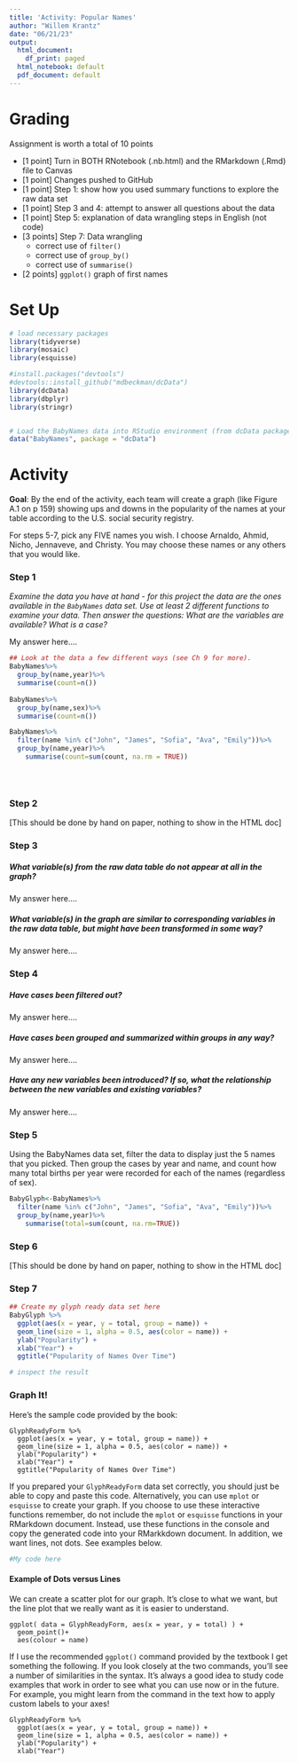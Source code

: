 ```yaml
---
title: 'Activity: Popular Names'
author: "Willem Krantz"
date: "06/21/23"
output:
  html_document:
    df_print: paged
  html_notebook: default
  pdf_document: default
---
```



# Grading

Assignment is worth a total of 10 points

* [1 point] Turn in BOTH RNotebook (.nb.html) and the RMarkdown (.Rmd) file to Canvas
* [1 point] Changes pushed to GitHub
* [1 point] Step 1: show how you used summary functions to explore the raw data set
* [1 point] Step 3 and 4: attempt to answer all questions about the data
* [1 point] Step 5: explanation of data wrangling steps in English (not code)
* [3 points] Step 7: Data wrangling
    * correct use of `filter()`
    * correct use of `group_by()`
    * correct use of `summarise()`
* [2 points] `ggplot()` graph of first names 



# Set Up

```r
# load necessary packages
library(tidyverse)
library(mosaic)
library(esquisse)

#install.packages("devtools")
#devtools::install_github("mdbeckman/dcData")
library(dcData)
library(dbplyr)
library(stringr)


# Load the BabyNames data into RStudio environment (from dcData package)
data("BabyNames", package = "dcData") 
```

# Activity

**Goal**: By the end of the activity, each team will create a graph (like Figure A.1 on p 159) showing ups and downs in the popularity of the names at your table according to the U.S. social security registry.  

For steps 5-7, pick any FIVE names you wish. I choose Arnaldo, Ahmid, Nicho, Jennaveve, and Christy. You may choose these names or any others that you would like. 


### Step 1

*Examine the data you have at hand - for this project the data are the ones available in the `BabyNames` data set. Use at least 2 different functions to examine your data. Then answer the questions: What are the variables are available? What is a case?*

My answer here.... 

```r
## Look at the data a few different ways (see Ch 9 for more).
BabyNames%>%
  group_by(name,year)%>%
  summarise(count=n())
  
BabyNames%>%
  group_by(name,sex)%>%
  summarise(count=n())

BabyNames%>%
  filter(name %in% c("John", "James", "Sofia", "Ava", "Emily"))%>%
  group_by(name,year)%>%
    summarise(count=sum(count, na.rm = TRUE))

  



```

### Step 2

[This should be done by hand on paper, nothing to show in the HTML doc]


### Step 3 

##### What variable(s) from the raw data table do not appear at all in the graph?

My answer here.... 

##### What variable(s) in the graph are similar to corresponding variables in the raw data table, but might have been transformed in some way?

My answer here.... 


### Step 4

##### Have cases been filtered out?

My answer here.... 


##### Have cases been grouped and summarized within groups in any way?

My answer here.... 


##### Have any new variables been introduced?  If so, what the relationship between the new variables and existing variables?

My answer here.... 


### Step 5


Using the BabyNames data set, filter the data to display just the 5 names that you picked.  Then group the cases by year and name, and count how many total births per year were recorded for each of the names (regardless of sex).  

```r
BabyGlyph<-BabyNames%>%
  filter(name %in% c("John", "James", "Sofia", "Ava", "Emily"))%>%
  group_by(name,year)%>%
    summarise(total=sum(count, na.rm=TRUE))


```




### Step 6

[This should be done by hand on paper, nothing to show in the HTML doc]

### Step 7

```r
## Create my glyph ready data set here
BabyGlyph %>%
  ggplot(aes(x = year, y = total, group = name)) + 
  geom_line(size = 1, alpha = 0.5, aes(color = name)) + 
  ylab("Popularity") + 
  xlab("Year") +
  ggtitle("Popularity of Names Over Time")

# inspect the result


```


### Graph It!

Here's the sample code provided by the book:

```
GlyphReadyForm %>%
  ggplot(aes(x = year, y = total, group = name)) + 
  geom_line(size = 1, alpha = 0.5, aes(color = name)) + 
  ylab("Popularity") + 
  xlab("Year") +
  ggtitle("Popularity of Names Over Time")
```

If you prepared your `GlyphReadyForm` data set correctly, you should just be able to copy and paste this code. Alternatively, you can use `mplot` or `esquisse` to create your graph. If you choose to use these interactive functions remember, do not include the `mplot` or `esquisse` functions in your RMarkdown document. Instead, use these functions in the console and copy the generated code into your RMarkkdown document. In addition, we want lines, not dots. See examples below. 


```r
#My code here 


```



#### Example of Dots versus Lines

We can create a scatter plot for our graph. It's close to what we want, but the line plot that we really want as it is easier to understand.

```
ggplot( data = GlyphReadyForm, aes(x = year, y = total) ) +
  geom_point()+
  aes(colour = name) 
```

If I use the recommended `ggplot()` command provided by the textbook I get something the following.  If you look closely at the two commands, you'll see a number of similarities in the syntax.  It's always a good idea to study code examples that work in order to see what you can use now or in the future.  For example, you might learn from the command in the text how to apply custom labels to your axes!

```
GlyphReadyForm %>%
  ggplot(aes(x = year, y = total, group = name)) + 
  geom_line(size = 1, alpha = 0.5, aes(color = name)) + 
  ylab("Popularity") + 
  xlab("Year")
```

